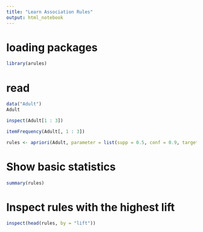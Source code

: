 ```yaml
---
title: "Learn Association Rules"
output: html_notebook
---
```


# loading packages
```r
library(arules)
```

# read
```r
data("Adult")
Adult
```

```r
inspect(Adult[1 : 3])
```


```r
itemFrequency(Adult[, 1 : 3])
```


```r
rules <- apriori(Adult, parameter = list(supp = 0.5, conf = 0.9, target = "rules"))
```

# Show basic statistics
```r
summary(rules)
```

# Inspect rules with the highest lift
```r
inspect(head(rules, by = "lift"))
```


